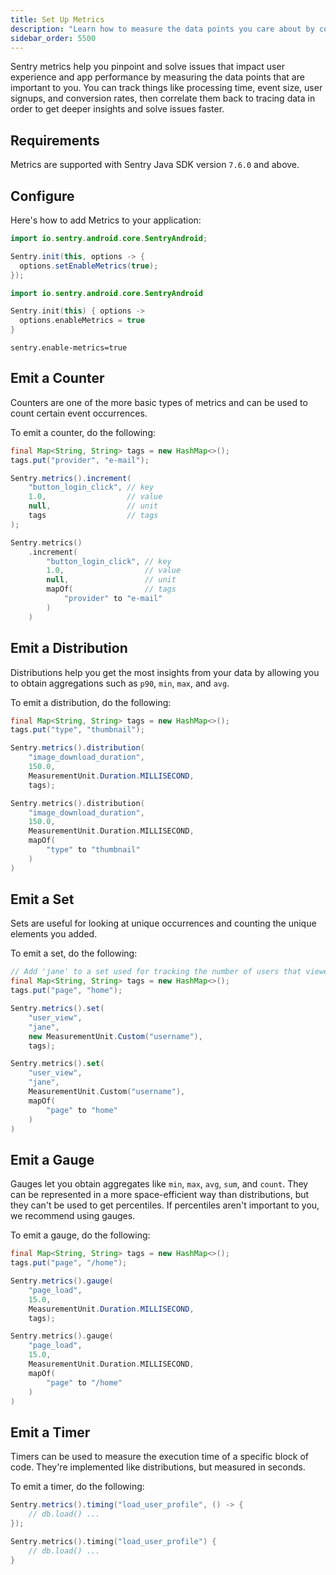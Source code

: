 ```yaml
---
title: Set Up Metrics
description: "Learn how to measure the data points you care about by configuring Metrics in your Java app."
sidebar_order: 5500
---
```


<Include name="metrics-api-change.mdx" />

Sentry metrics help you pinpoint and solve issues that impact user experience and app performance by measuring the data points that are important to you. You can track things like processing time, event size, user signups, and conversion rates, then correlate them back to tracing data in order to get deeper insights and solve issues faster.

## Requirements

Metrics are supported with Sentry Java SDK version `7.6.0` and above.

## Configure

Here's how to add Metrics to your application:

```Java {filename:MyApplication.java}
import io.sentry.android.core.SentryAndroid;

Sentry.init(this, options -> {
  options.setEnableMetrics(true);
});
```

```Kotlin {filename:MyApplication.kt}
import io.sentry.android.core.SentryAndroid

Sentry.init(this) { options ->
  options.enableMetrics = true
}
```

```text {tabTitle:Properties File} {filename:sentry.properties}
sentry.enable-metrics=true
```

## Emit a Counter

Counters are one of the more basic types of metrics and can be used to count certain event occurrences.

To emit a counter, do the following:

```Java
final Map<String, String> tags = new HashMap<>();
tags.put("provider", "e-mail");

Sentry.metrics().increment(
    "button_login_click", // key
    1.0,                  // value
    null,                 // unit
    tags                  // tags
);
```

```Kotlin
Sentry.metrics()
    .increment(
        "button_login_click", // key
        1.0,                  // value
        null,                 // unit
        mapOf(                // tags
            "provider" to "e-mail"
        )
    )
```

## Emit a Distribution

Distributions help you get the most insights from your data by allowing you to obtain aggregations such as `p90`, `min`, `max`, and `avg`.

To emit a distribution, do the following:

```java
final Map<String, String> tags = new HashMap<>();
tags.put("type", "thumbnail");

Sentry.metrics().distribution(
    "image_download_duration",
    150.0,
    MeasurementUnit.Duration.MILLISECOND,
    tags);
```

```Kotlin
Sentry.metrics().distribution(
    "image_download_duration",
    150.0,
    MeasurementUnit.Duration.MILLISECOND,
    mapOf(
        "type" to "thumbnail"
    )
)
```

## Emit a Set

Sets are useful for looking at unique occurrences and counting the unique elements you added.

To emit a set, do the following:

```Java
// Add 'jane' to a set used for tracking the number of users that viewed a page.
final Map<String, String> tags = new HashMap<>();
tags.put("page", "home");

Sentry.metrics().set(
    "user_view",
    "jane",
    new MeasurementUnit.Custom("username"),
    tags);
```

```Kotlin
Sentry.metrics().set(
    "user_view",
    "jane",
    MeasurementUnit.Custom("username"),
    mapOf(
        "page" to "home"
    )
)
```

## Emit a Gauge

Gauges let you obtain aggregates like `min`, `max`, `avg`, `sum`, and `count`. They can be represented in a more space-efficient way than distributions, but they can't be used to get percentiles. If percentiles aren't important to you, we recommend using gauges.

To emit a gauge, do the following:

```Java
final Map<String, String> tags = new HashMap<>();
tags.put("page", "/home");

Sentry.metrics().gauge(
    "page_load",
    15.0,
    MeasurementUnit.Duration.MILLISECOND,
    tags);
```

```Kotlin
Sentry.metrics().gauge(
    "page_load",
    15.0,
    MeasurementUnit.Duration.MILLISECOND,
    mapOf(
        "page" to "/home"
    )
)
```

## Emit a Timer

Timers can be used to measure the execution time of a specific block of code. They're implemented like distributions, but measured in seconds.

To emit a timer, do the following:

```Java
Sentry.metrics().timing("load_user_profile", () -> {
    // db.load() ...
});
```

```Kotlin
Sentry.metrics().timing("load_user_profile") {
    // db.load() ...
}
```

